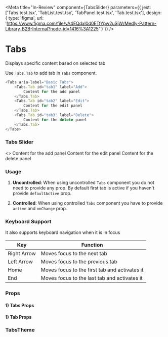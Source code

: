 
<Meta
    title="In-Review"
    component={TabsSlider}
    parameters={{
        jest: ['Tabs.test.tsx', 'TabList.test.tsx', 'TabPanel.test.tsx', 'Tab.test.tsx'],
        design: {
            type: 'figma',
            url: 'https://www.figma.com/file/vA4EQdxl0d0ETtYpw2uSjW/Medly-Pattern-Library-B2B-Internal?node-id=1416%3A1225'
        }
    }}
/>

# Tabs

Displays specific content based on selected tab

Use `Tabs.Tab` to add tab in `Tabs` component.

```typescript
<Tabs aria-label="Basic Tabs">
    <Tabs.Tab id="tab1" label="Add">
        Content for the add panel
    </Tabs.Tab>
    <Tabs.Tab id="tab2" label="Edit">
        Content for the edit panel
    </Tabs.Tab>
    <Tabs.Tab id="tab3" label="Delete">
        Content for the delete panel
    </Tabs.Tab>
</Tabs>
```

### Tabs Slider

<Preview withToolbar>
    <Story name="TabsSlider">
        <>
            <Tabs defaultActive="tab1" aria-label="Basic Tabs">
                <Tabs.Tab id="tab1" label="Add">
                    Content for the add panel
                </Tabs.Tab>
                <Tabs.Tab id="tab2" label="Edit">
                    Content for the edit panel
                </Tabs.Tab>
                <Tabs.Tab id="tab3" label="Delete" disabled={true}>
                    Content for the delete panel
                </Tabs.Tab>
            </Tabs>
        </>
    </Story>
</Preview>

### Usage

1. **Uncontrolled**: When using uncontrolled `Tabs` component you do not need to provide any prop. By default first tab is active if you haven't provide `defaultActive` prop.

2. **Controlled**: When using controlled `Tabs` component you have to provide `active` and `onChange` prop.

### Keyboard Support

It also supports keyboard navigation when it is in focus

| Key         | Function                                      |
| ----------- | --------------------------------------------- |
| Right Arrow | Moves focus to the next tab                   |
| Left Arrow  | Moves focus to the previous tab               |
| Home        | Moves focus to the first tab and activates it |
| End         | Moves focus to the last tab and activates it  |

### Props

#### 1) Tabs Props

<Props of={Tabs} />

#### 1) Tab Props

<Props of={Tab} />

### TabsTheme

<Props of={ThemeInterface} />
